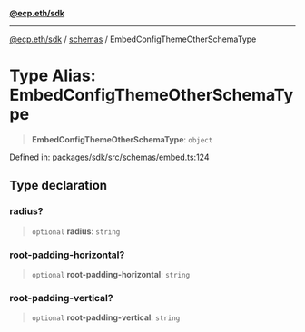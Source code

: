 [**@ecp.eth/sdk**](/sdk-reference/index.mdx)

***

[@ecp.eth/sdk](/sdk-reference/index.mdx) / [schemas](/sdk-reference/schemas/index.mdx) / EmbedConfigThemeOtherSchemaType

# Type Alias: EmbedConfigThemeOtherSchemaType

> **EmbedConfigThemeOtherSchemaType**: `object`

Defined in: [packages/sdk/src/schemas/embed.ts:124](https://github.com/ecp-eth/comments-monorepo/blob/main/packages/sdk/src/schemas/embed.ts#L124)

## Type declaration

### radius?

> `optional` **radius**: `string`

### root-padding-horizontal?

> `optional` **root-padding-horizontal**: `string`

### root-padding-vertical?

> `optional` **root-padding-vertical**: `string`
